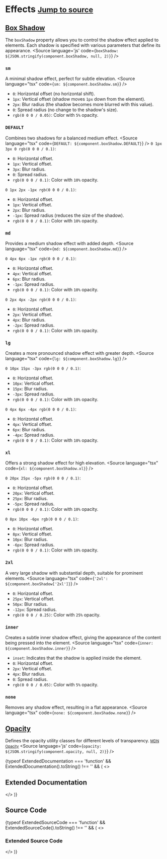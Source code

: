 
<Meta title="Tailwind/Theme/Effects" />

# Effects <small className='text-xs'>[Jump to source](#source-code)</small>

## [Box Shadow](https://tailwindcss.com/docs/box-shadow)
The `boxShadow` property allows you to control the shadow effect applied to elements. Each shadow is specified with various parameters that define its appearance.
<Source language='js' code={`boxShadow: ${JSON.stringify(component.boxShadow, null, 2)}`} />

### `sm`
A minimal shadow effect, perfect for subtle elevation.
<Source language="tsx" code={`sm: ${component.boxShadow.sm}`} />
- `0`: Horizontal offset (no horizontal shift).
- `1px`: Vertical offset (shadow moves `1px` down from the element).
- `2px`: Blur radius (the shadow becomes more blurred with this value).
- `0`: Spread radius (no change to the shadow's size).
- `rgb(0 0 0 / 0.05)`: Color with `5%` opacity.

### `DEFAULT`
Combines two shadows for a balanced medium effect.
<Source language="tsx" code={`DEFAULT: ${component.boxShadow.DEFAULT}`} />
`0 1px 3px 0 rgb(0 0 0 / 0.1)`: 
- `0`: Horizontal offset.
- `1px`: Vertical offset.
- `3px`: Blur radius.
- `0`: Spread radius.
- `rgb(0 0 0 / 0.1)`: Color with `10%` opacity.

`0 1px 2px -1px rgb(0 0 0 / 0.1)`:
- `0`: Horizontal offset.
- `1px`: Vertical offset.
- `2px`: Blur radius.
- `-1px`: Spread radius (reduces the size of the shadow).
- `rgb(0 0 0 / 0.1)`: Color with `10%` opacity.

### `md`
Provides a medium shadow effect with added depth.
<Source language="tsx" code={`md: ${component.boxShadow.md}`} />

`0 4px 6px -1px rgb(0 0 0 / 0.1)`:
- `0`: Horizontal offset.
- `4px`: Vertical offset.
- `6px`: Blur radius.
- `-1px`: Spread radius.
- `rgb(0 0 0 / 0.1)`: Color with `10%` opacity.

`0 2px 4px -2px rgb(0 0 0 / 0.1)`:
- `0`: Horizontal offset.
- `2px`: Vertical offset.
- `4px`: Blur radius.
- `-2px`: Spread radius.
- `rgb(0 0 0 / 0.1)`: Color with `10%` opacity.

### `lg`
Creates a more pronounced shadow effect with greater depth.
<Source language="tsx" code={`lg: ${component.boxShadow.lg}`} />

`0 10px 15px -3px rgb(0 0 0 / 0.1)`:
- `0`: Horizontal offset.
- `10px`: Vertical offset.
- `15px`: Blur radius.
- `-3px`: Spread radius.
- `rgb(0 0 0 / 0.1)`: Color with `10%` opacity.

`0 4px 6px -4px rgb(0 0 0 / 0.1)`:
- `0`: Horizontal offset.
- `4px`: Vertical offset.
- `6px`: Blur radius.
- `-4px`: Spread radius.
- `rgb(0 0 0 / 0.1)`: Color with `10%` opacity.

### `xl`
Offers a strong shadow effect for high elevation.
<Source language="tsx" code={`xl: ${component.boxShadow.xl}`} />

`0 20px 25px -5px rgb(0 0 0 / 0.1)`:
- `0`: Horizontal offset.
- `20px`: Vertical offset.
- `25px`: Blur radius.
- `-5px`: Spread radius.
- `rgb(0 0 0 / 0.1)`: Color with `10%` opacity.

`0 8px 10px -6px rgb(0 0 0 / 0.1)`:
- `0`: Horizontal offset.
- `8px`: Vertical offset.
- `10px`: Blur radius.
- `-6px`: Spread radius.
- `rgb(0 0 0 / 0.1)`: Color with `10%` opacity.

### `2xl`
A very large shadow with substantial depth, suitable for prominent elements.
<Source language="tsx" code={`'2xl': ${component.boxShadow['2xl']}`} />

- `0`: Horizontal offset.
- `25px`: Vertical offset.
- `50px`: Blur radius.
- `-12px`: Spread radius.
- `rgb(0 0 0 / 0.25)`: Color with `25%` opacity.

### `inner`
Creates a subtle inner shadow effect, giving the appearance of the content being pressed into the element.
<Source language="tsx" code={`inner: ${component.boxShadow.inner}`} />
- `inset`: Indicates that the shadow is applied inside the element.
- `0`: Horizontal offset.
- `2px`: Vertical offset.
- `4px`: Blur radius.
- `0`: Spread radius.
- `rgb(0 0 0 / 0.05)`: Color with `5%` opacity.

### `none`
Removes any shadow effect, resulting in a flat appearance.
<Source language="tsx" code={`none: ${component.boxShadow.none}`} />


## [Opacity](https://tailwindcss.com/docs/opacity)
Defines the opacity utility classes for different levels of transparency. <small>[MDN Opacity](https://developer.mozilla.org/en-US/docs/Web/CSS/opacity)</small>
<Source language='js' code={`opacity: ${JSON.stringify(component.opacity, null, 2)}`} />

{typeof ExtendedDocumentation === 'function' && ExtendedDocumentation().toString() !== '' && (
  <>
    <h2>Extended Documentation</h2>
    <ExtendedDocumentation />
  </>
)}

## Source Code
<Source language="js" code={componentRaw} />

{typeof ExtendedSourceCode === 'function' && ExtendedSourceCode().toString() !== '' && (
  <>
    <h3>Extended Source Code</h3>
    <ExtendedSourceCode />
  </>
)}